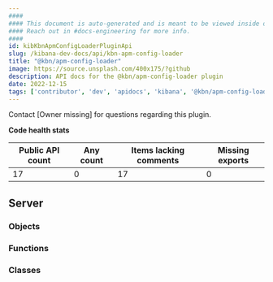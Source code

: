 ```yaml
---
####
#### This document is auto-generated and is meant to be viewed inside our experimental, new docs system.
#### Reach out in #docs-engineering for more info.
####
id: kibKbnApmConfigLoaderPluginApi
slug: /kibana-dev-docs/api/kbn-apm-config-loader
title: "@kbn/apm-config-loader"
image: https://source.unsplash.com/400x175/?github
description: API docs for the @kbn/apm-config-loader plugin
date: 2022-12-15
tags: ['contributor', 'dev', 'apidocs', 'kibana', '@kbn/apm-config-loader']
---
```




Contact [Owner missing] for questions regarding this plugin.

**Code health stats**

| Public API count  | Any count | Items lacking comments | Missing exports |
|-------------------|-----------|------------------------|-----------------|
| 17 | 0 | 17 | 0 |

## Server

### Objects
<DocDefinitionList data={kbnApmConfigLoaderObj.server.objects}/>

### Functions
<DocDefinitionList data={kbnApmConfigLoaderObj.server.functions}/>

### Classes
<DocDefinitionList data={kbnApmConfigLoaderObj.server.classes}/>

